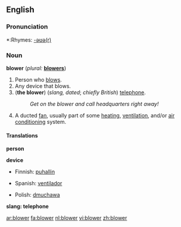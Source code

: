 ==English==

===Pronunciation===
*:Rhymes: [[Rhymes:English:-əʊə(r)|-əʊə(r)]]

===Noun===
'''blower'''  (''plural:'' '''[[blowers]]''')
# Person who [[blow]]s.
# Any device that blows.
# ('''the blower''') (''slang, dated''; ''chiefly British'') [[telephone]].
#:''Get on the blower and call headquarters right away!''
# A ducted [[fan]], usually part of some [[heating]], [[ventilation]], and/or [[air conditioning]] system.

====Translations====
'''person'''
{{top}}
{{mid}}
{{bottom}}

'''device'''
{{top}}
*Finnish: [[puhallin]]
{{mid}}
*Spanish: [[ventilador]]
{{mid}}
*Polish: [[dmuchawa]]
{{bottom}}

'''slang: telephone'''
<!--add slang terms for "telephone" to this table, where these exist-->
{{top}}
{{mid}}
{{bottom}}

<!--move to separate page:
:[[suction blower]]:
*[[Spanish]]: aspirador.
-->

[[ar:blower]]
[[fa:blower]]
[[nl:blower]]
[[vi:blower]]
[[zh:blower]]